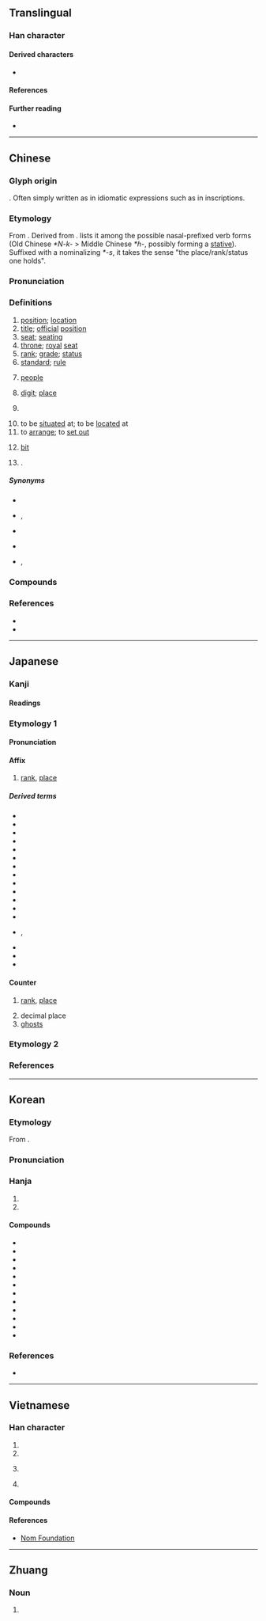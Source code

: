 {{character info}}
{{commonscat}}
==Translingual==
{{stroke order|strokes=7}}
{{stroke order|type=animate}}

===Han character===
{{Han char|rn=9|rad=人|as=05|sn=7|four=20218|canj=OYT|ids=⿰亻立}}

====Derived characters====
* {{l|mul|[[𭂏]], [[𠴖]], [[𭠿]], [[涖]], [[𡾵]], [[𪝯]], [[𡸏]], [[莅]], [[𬕅]], [[𠑖]]}}

====References====
{{Han ref|kx=0098.070|dkj=00503|dj=0206.180|hdz=10138.030|uh=4F4D}}

====Further reading====
* {{R:wikidata|Q54879217|位}}

----

==Chinese==
{{zh-forms}}

===Glyph origin===
{{Han etym}}
{{Han compound|人|立|alt1=亻|ls=ic|ls2=psc|c1=s|c2=p|t1=man|t2=stand}}. Often simply written as {{lang|zh|立}} in idiomatic expressions such as {{zh-m|即位}} in {{w|Western Zhou}} inscriptions.

===Etymology===
From {{inh|zh|sit-pro|*g-r(j)ap||to stand}}. Derived from {{och-l|立}}. {{zh-ref|Mei (2012)}} lists it among the possible nasal-prefixed verb forms (Old Chinese ''*N-k-'' > Middle Chinese ''*ɦ-'', possibly forming a [[stative]]). Suffixed with a nominalizing ''*-s'', it takes the sense "the place/rank/status one holds".

===Pronunciation===
{{zh-pron
|m=wèi
|ma=y
|m-s=wei4
|dg=ви3
|c=wai6,wai6-2
|ca=LL-Q9186-Luilui6666-位.wav
|c-t=vei5,vei5*
|g=ui5
|h=pfs=vi;gd=vi4
|j=vei3
|mb=ṳ̄
|md=ôi
|mn=ml,jj,tw:ūi
|mn-t=ui7
|w=3hhue
|x=uei5/uei4
|x_note=uei5 - vernacular; uei4 - literary
|mc=y
|oc=y
|cat=n,cls,pn
}}

===Definitions===
{{zh-hanzi}}

# [[position]]; [[location]]
# [[title]]; [[official]] [[position]]
# [[seat]]; [[seating]]
# [[throne]]; [[royal]] [[seat]]
# [[rank]]; [[grade]]; [[status]]
# [[standard]]; [[rule]]
# {{lb|zh|honorific}} [[people]]
# {{lb|zh|mathematics}} [[digit]]; [[place]]
#: {{zh-x|三 位 數|three-'''digit''' number}}
#: {{zh-x|進位|to [[carry]] (by one or more places)}}
# {{lb|zh|often|polite}} {{zh-classifier|[[person]]s}}
#: {{zh-x|這 位 歌手|this singer}}
#: {{zh-x|那 位 先生|that man}}
# to be [[situated]] at; to be [[located]] at
# to [[arrange]]; to [[set out]]
# {{lb|zh|information theory}} [[bit]] {{gloss|the smallest unit of storage in a digital computer}}
# {{surname|zh}}.

=====Synonyms=====
* {{sense|location}}
{{zh-syn-saurus|地點}}
* {{sense|title}} {{q|literary}} {{zh-l|地步}},  {{zh-l|地位}}
* {{sense|seat}}
{{zh-syn-saurus|座席}}
* {{sense|throne}}
{{zh-syn-saurus|王座}}
* {{sense|bit}} {{zh-l|比特}}, {{zh-l|位元}}

===Compounds===
{{zh-der|三位一體:[[Trinity]]|上位|下位|不安於位|中位數|設位|換位|主位|九五之位|五位君臣|五位百法|交易單位|佛位|代位權|代位繼承|伏位|位元|位元組|位分|位卑言高|位址|位子|位尊勢重|位居要津|位於|位極人臣|位次|位移|位置|位能|位階|個人本位|個位|倖位|借位|停車位|備位|傳位|價位|儲存單位|光位反應|入廟登位|全方位|六位|列位|劃座位|功位|勛位|卑位|博士學位|即位|即位登龍|各位|同位素|同位角|名位|名位不彰|呆水位|品位|品位分類|單位|單位價格|單位詞|單位郵票|嗣位|噸位|四分位數|圍棋段位|在位|地下水位|地位|地理位置|坐位|大位|天位|天文單位|學位|學位制度|學位論文|官位|定位|客位|寶位|對位|就位|尸位|尸位素餐|履位|崗位|工業區位|帝位|席位|幸位|幾位|床位|座位|待機位置|復位|思不出位|懷寵尸位|把位|持祿保位|接位|換位作用|攝位|攤位|數位|數位化|數位唱片|數位影像|數位影碟|數位控制|數位板|數位照像|數位相機|數位藝術|數位詞|數位通信|數位電視|數位電腦|方位|方位詞|易位|末位|本位|本位主義|榮譽學位|機位|權位|果位|正位|歸位|每位|水位|泊位|活化部位|淨噸位|潮位|炮位|爭坐位帖|爵位|牌位|王位|生態地位|異位產式|登位|發音部位|皇位|相位|眾位|社會地位|神位|祿位|禪位|移位|穴位|空位|竊位|竊位素餐|第一順位|篡位|紅位移|素餐尸位|網路訂位|線上訂位|繼位|職位|職位分類|胎位|脫位|舶位|船位|艙位|虛位|虛位以待|補位|襲位|訂位|諸位|讓位|貪位取容|貪位慕祿|賓位|走位|越位|車位|退位|進位|遜位|部位|重力位能|金本位|鋪位|長生牌位|長生祿位|閏位|陪位|陰陽易位|雙學位|靈位|音位|音位學|順位|領位員|頭位|題位|顯位|體位|高位|高位厚祿|高位重祿|高自位置|鼎位|龍位|叨位:tó-ūi|知位:chai-ūi}}

===References===
* {{R:yue:Hanzi}}
* {{thcwd|2873}}

{{zh-cat|Beginning}}

----

==Japanese==

===Kanji===
{{ja-kanji|grade=4|rs=人05}}

====Readings====
{{ja-readings
|goon=い<ゐ
|kanon=い<ゐ
|kun=くらい-<くらゐ-
}}

===Etymology 1===
{{ja-kanjitab|い|yomi=o}}
{{der|ja|ltc|位|sort=い}}

====Pronunciation====
{{ja-pron|yomi=o|い|acc=1|acc_ref=NHK}}

====Affix====
{{ja-pos|affix|い|hhira=ゐ}}

# [[rank]], [[place]]

=====Derived terms=====
{{der-top}}
* {{ja-r|位%階|い%かい}}
* {{ja-r|位%冠|い%かん}}
* {{ja-r|位%官|い%かん}}
* {{ja-r|位%記|い%き}}
* {{ja-r|位%勲|い%くん}}
* {{ja-r|位%次|い%じ}}
* {{ja-r|位%相|い%そう}}
* {{ja-r|位%置|い%ち}}
* {{ja-r|位%牌|い%はい}}
* {{ja-r|騎%乗%位|き%じょう%い|[[cowgirl position]]}}
* {{ja-r|屈%曲%位|くっ%きょく%い|[[Viennese oyster]]}}
* {{ja-r|交%差%位|こう%さ%い|a [[sex position]] in which both partners' legs are [[interlock]]ed}}
* {{ja-r|後%背%位|こう%はい%い|[[doggy style]]}}
* {{ja-r|座%位|ざ%い}}, {{ja-r|坐%位|ざ%い|[[seat]]; [[posing]] of [[sit]]ting; [[sitting]] [[sex position]]}}
* {{ja-r|伸%長%位|しん%ちょう%い|a [[variation]] of the [[missionary position]] in which a man [[spread]]s himself over the woman}}
* {{ja-r|側%位|そく%い|[[spoons position]]}}
* {{ja-r|立%位|りつ%い|[[standing]] [[sex position]]}}
{{der-bottom}}

====Counter====
{{ja-pos|counter|い|hhira=ゐ}}

# [[rank]], [[place]]
#: {{ja-usex|第%一%'''位'''[[で]][[ある]]。|だい%-いち-%'''い''' で ある。|To be '''ranked''' first.}}
#: {{ja-usex|二%'''位'''[[に]][[なる]]。|に-%'''い''' に なる。|To take second '''place'''.}}
#: {{ja-usex|十%'''位'''[[に]][[落ちる]]。|じゅう-%'''い''' に おちる。|To drop to tenth '''place'''.}}
# decimal place
# [[ghost]]s

===Etymology 2===
{{ja-kanjitab|くらい|yomi=k}}
{{ja-see|くらい}}

===References===
<references/>

----

==Korean==

===Etymology===
From {{der|ko|ltc|sort=위|-}} {{ltc-l|位}}.
{{hanja-ety
|dk={{okm-l|윙〮|wúy|link=no}}
|m={{okm-l|위|wùy}}
|mh={{okm-l|벼슬|pyèsùl}}
|ml=雜語#하01A
}}

===Pronunciation===
{{ko-hanja-pron|위}}

===Hanja===
{{ko-hanja-search}}
{{ko-hanja|자리|위}}

# {{hanja form of|위|[[status]], [[position]]|noun}}
# {{hanja form of|위|[[rank]], [[place]]|counter}}

====Compounds====
{{der-top4|Compounds}}
* {{ko-l|단위|單位}}
* {{ko-l|방위|方位}}
* {{ko-l|부위|部位}}
* {{ko-l|순위|順位}}
* {{ko-l|우위|優位}}
* {{ko-l|위상|位相}}
* {{ko-l|지위|地位}}
* {{ko-l|직위|職位}}
* {{ko-l|품위|品位}}
* {{ko-l|학위|學位}}
* {{ko-l|수위|水位}}
* {{ko-l|위치|位置}}
{{der-bottom}}

===References===
* {{R:hanjadoc|216}}

----

==Vietnamese==

===Han character===
{{vi-readings|reading=[[vị]]-Trần (1999), [[vì]]-btcn|rs=人05}}

# {{han tu form of|vị|[[location]]; [[place]]}}
# {{han tu form of|vị|[[position]]; [[rank]]}}
# {{lb|vi|honorific|formal classifier}} {{han tu form of|vị|[[person]]; [[a]]/[[an]] (important person)}}
# {{lb|vi|archaic}} {{han tu form of|vì|[[throne]], [[royal]] [[rule]]}}

====Compounds====
{{der3|vi
|{{vi-l|形位||hình vị|}}
|{{vi-l|貴位|quý vị|}}
|{{vi-l|諸位|chư vị|}}
|{{vi-l|位置|vị trí|}}
|{{vi-l|治位|trị vì|}}
}}

====References====
<references/>
* [http://nomfoundation.org/common/nom_details.php?codepoint=4f4d Nom Foundation]

----

==Zhuang==

===Noun===
{{za-head|noun}}

# {{za-sawndip form of|gyaeuj||head; headhair}}